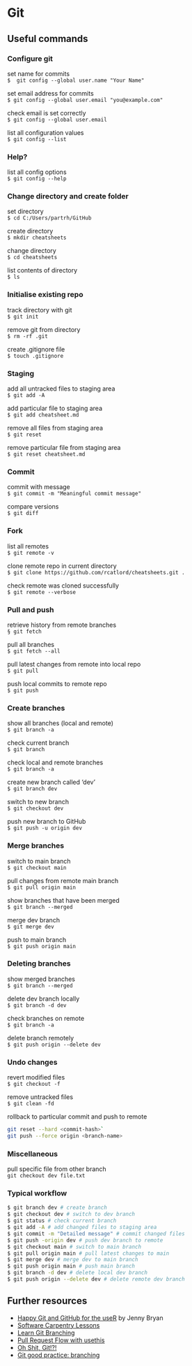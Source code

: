 # Git {.unnumbered}

## Useful commands

### Configure git
set name for commits  
`$  git config --global user.name "Your Name"`   

set email address for commits   
`$ git config --global user.email "you@example.com"`    

check email is set correctly        
`$ git config --global user.email`    
     
list all configuration values    
`$ git config --list`       

### Help?
list all config options    
`$ git config --help`       

### Change directory and create folder
set directory   
`$ cd C:/Users/partrh/GitHub`    

create directory    
`$ mkdir cheatsheets`    

change directory     
`$ cd cheatsheets`   
 
list contents of directory   
`$ ls`    

### Initialise existing repo
track directory with git   
`$ git init`    

remove git from directory   
`$ rm -rf .git`     

create .gitignore file    
`$ touch .gitignore`    

### Staging
add all untracked files to staging area  
`$ git add -A`    

add particular file to staging area     
`$ git add cheatsheet.md`     

remove all files from staging area   
`$ git reset`     

remove particular file from staging area      
`$ git reset cheatsheet.md`     

### Commit
commit with message    
`$ git commit -m "Meaningful commit message"`     

compare versions      
`$ git diff`    

### Fork
list all remotes    
`$ git remote -v`    

clone remote repo in current directory   
`$ git clone https://github.com/rcatlord/cheatsheets.git .`     

check remote was cloned successfully    
`$ git remote --verbose`    

### Pull and push
retrieve history from remote branches          
`§ git fetch`     

pull all branches      
`$ git fetch --all`

pull latest changes from remote into local repo    
`$ git pull`    

push local commits to remote repo  
`$ git push`    

### Create branches
show all branches (local and remote)         
`$ git branch -a`     

check current branch       
`$ git branch`     

check local and remote branches  
`$ git branch -a`    

create new branch called 'dev'    
`$ git branch dev`     

switch to new branch     
`$ git checkout dev`    

push new branch to GitHub       
`$ git push -u origin dev`    

### Merge branches
switch to main branch     
`$ git checkout main`     

pull changes from remote main branch   
`$ git pull origin main`    

show branches that have been merged   
`$ git branch --merged`    
  
merge dev branch     
`$ git merge dev`    

push to main branch   
`$ git push origin main`    

### Deleting branches
show merged branches   
`$ git branch --merged`   

delete dev branch locally   
`$ git branch -d dev`    

check branches on remote     
`$ git branch -a`    

delete branch remotely   
`$ git push origin --delete dev`    

### Undo changes
revert modified files    
`$ git checkout -f`    

remove untracked files    
`$ git clean -fd`

rollback to particular commit and push to remote
```sh 
git reset --hard <commit-hash>`
git push --force origin <branch-name>
```

### Miscellaneous
pull specific file from other branch       
`git checkout dev file.txt`

### Typical workflow
```sh
$ git branch dev # create branch
$ git checkout dev # switch to dev branch
$ git status # check current branch
$ git add -A # add changed files to staging area
$ git commit -m "Detailed message" # commit changed files
$ git push -origin dev # push dev branch to remote
$ git checkout main # switch to main branch
$ git pull origin main # pull latest changes to main
$ git merge dev # merge dev to main branch
$ git push origin main # push main branch
$ git branch -d dev # delete local dev branch
$ git push origin --delete dev # delete remote dev branch
```

## Further resources
- [Happy Git and GitHub for the useR ](https://happygitwithr.com/) by Jenny Bryan
- [Software Carpentry Lessons](https://software-carpentry.org/lessons/)
- [Learn Git Branching](https://learngitbranching.js.org/)
- [Pull Request Flow with usethis](https://www.garrickadenbuie.com/blog/pull-request-flow-usethis)
- [Oh Shit, Git!?!](https://ohshitgit.com/)
- [Git good practice: branching](https://www.linkedin.com/posts/samhollings_git-opensource-reproducibleanalyticalpipelines-activity-7202262570357993472-gum5?utm_source=share&utm_medium=member_desktop)
